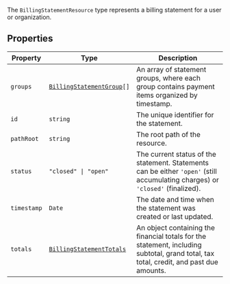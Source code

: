 The `BillingStatementResource` type represents a billing statement for a user or organization.

## Properties

| Property                           | Type                                                                                             | Description                                                                                                                            |
| ---------------------------------- | ------------------------------------------------------------------------------------------------ | -------------------------------------------------------------------------------------------------------------------------------------- |
| <a id="groups"></a> `groups`       | <code>[BillingStatementGroup](/docs/reference/javascript/types/billing-statement-group)[]</code> | An array of statement groups, where each group contains payment items organized by timestamp.                                          |
| <a id="id"></a> `id`               | `string`                                                                                         | The unique identifier for the statement.                                                                                               |
| <a id="pathroot"></a> `pathRoot`   | `string`                                                                                         | The root path of the resource.                                                                                                         |
| <a id="status"></a> `status`       | <code>"closed" \| "open"</code>                                                                  | The current status of the statement. Statements can be either `'open'` (still accumulating charges) or `'closed'` (finalized).         |
| <a id="timestamp"></a> `timestamp` | `Date`                                                                                           | The date and time when the statement was created or last updated.                                                                      |
| <a id="totals"></a> `totals`       | [`BillingStatementTotals`](/docs/reference/javascript/types/billing-statement-totals)            | An object containing the financial totals for the statement, including subtotal, grand total, tax total, credit, and past due amounts. |
